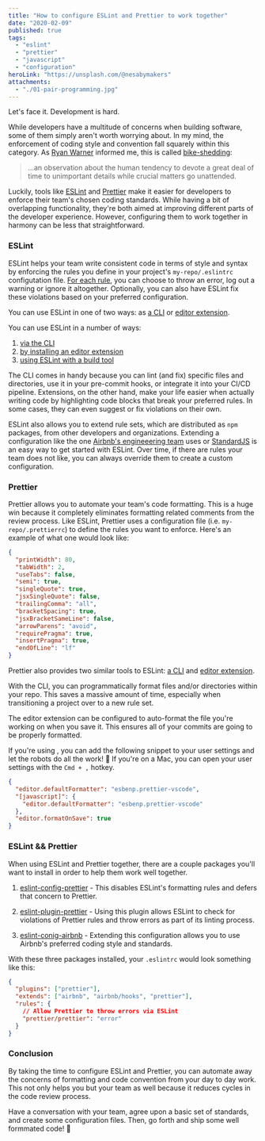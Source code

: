 ```yaml
---
title: "How to configure ESLint and Prettier to work together"
date: "2020-02-09"
published: true
tags:
  - "eslint"
  - "prettier"
  - "javascript"
  - "configuration"
heroLink: "https://unsplash.com/@nesabymakers"
attachments:
  - "./01-pair-programming.jpg"
---
```


Let's face it. Development is hard.

While developers have a multitude of concerns when building software, some of them simply aren't worth worrying about. In my mind, the enforcement of coding style and convention fall squarely within this category. As <a href="https://ryan.warner.codes/" target="_blank" >Ryan Warner</a> informed me, this is called <a href="https://whatis.techtarget.com/definition/Parkinsons-law-of-triviality-bikeshedding" target="_blank">bike-shedding</a>:

> ...an observation about the human tendency to devote a great deal of time to unimportant details while crucial matters go unattended.

Luckily, tools like <a href="https://eslint.org/" target="_blank">ESLint</a> and <a href="https://prettier.io/" target="_blank">Prettier</a> make it easier for developers to enforce their team's chosen coding standards. While having a bit of overlapping functionality, they're both aimed at improving different parts of the developer experience. However, configuring them to work together in harmony can be less that straightforward.

### ESLint

ESLint helps your team write consistent code in terms of style and syntax by enforcing the rules you define in your project's `my-repo/.eslintrc`  configutation file. <a href="https://eslint.org/docs/rules/" target="_blank">For each rule</a>, you can choose to throw an error, log out a warning or ignore it altogether. Optionally, you can also have ESLint fix these violations based on your preferred configuration.

You can use ESLint in one of two ways: as <a href="https://eslint.org/docs/user-guide/" target="_blank">a CLI</a> or <a href="https://github.com/Microsoft/vscode-eslint" target="_blank">editor extension</a>.

You can use ESLint in a number of ways:
<ol>
  <li>
    <a href="https://eslint.org/docs/user-guide/" target="_blank">via the CLI</a>
  </li>
  <li>
    <a href="https://github.com/Microsoft/vscode-eslint" target="_blank">by installing an editor extension</a>
  </li>
  <li>
    <a href="https://webpack.js.org/loaders/eslint-loader/" target="_blank">using ESLint with a build tool</a>
  </li>
</ol>

The CLI comes in handy because you can lint (and fix) specific files and directories, use it in your pre-commit hooks, or integrate it into your CI/CD pipeline. Extensions, on the other hand, make your life easier when actually writing code by highlighting code blocks that break your preferred rules. In some cases, they can even suggest or fix violations on their own.

ESLint also allows you to extend rule sets, which are distributed as `npm` packages, from other developers and organizations. Extending a configuration like the one <a href="https://www.npmjs.com/package/eslint-config-airbnb" target="_blank">Airbnb's engineeering team</a> uses or <a href="https://github.com/standard/standard" target="_blank">StandardJS</a> is an easy way to get started with ESLint. Over time, if there are rules your team does not like, you can always override them to create a custom configuration.

### Prettier

Prettier allows you to automate your team's code formatting. This is a huge win because it completely eliminates formatting related comments from the review process. Like ESLint, Prettier uses a configuration file (i.e. `my-repo/.prettierrc`) to define the rules you want to enforce. Here's an example of what one would look like:

```json
{
  "printWidth": 80,
  "tabWidth": 2,
  "useTabs": false,
  "semi": true,
  "singleQuote": true,
  "jsxSingleQuote": false,
  "trailingComma": "all",
  "bracketSpacing": true,
  "jsxBracketSameLine": false,
  "arrowParens": "avoid",
  "requirePragma": true,
  "insertPragma": true,
  "endOfLine": "lf"
}
```

Prettier also provides two similar tools to ESLint: <a href="https://prettier.io/docs/en/cli.html" target="_blank">a CLI</a> and <a href="https://github.com/prettier/prettier-vscode" target="_blank">editor extension</a>.

With the CLI, you can programmatically format files and/or directories within your repo. This saves a massive amount of time, especially when transitioning a project over to a new rule set.

The editor extension can be configured to auto-format the file you're working on when you save it. This ensures all of your commits are going to be properly formatted.

If you're using <a href="https://code.visualstudio.com/" target="_blank"></a>, you can add the following snippet to your user settings and let the robots do all the work! 🤖 If you're on a Mac, you can open your user settings with the `Cmd + ,` hotkey.

```json
{
  "editor.defaultFormatter": "esbenp.prettier-vscode",
  "[javascript]": {
    "editor.defaultFormatter": "esbenp.prettier-vscode"
  },
  "editor.formatOnSave": true
}
```

### ESLint && Prettier

When using ESLint and Prettier together, there are a couple packages you'll want to install in order to help them work well together.

1. <a href="https://www.npmjs.com/package/eslint-config-prettier" target="_blank">eslint-config-prettier</a> - This disables ESLint's formatting rules and defers that concern to Prettier.

2. <a href="https://www.npmjs.com/package/eslint-plugin-prettier" target="_blank">eslint-plugin-prettier</a> - Using this plugin allows ESLint to check for violations of Prettier rules and throw errors as part of its linting process.

3. <a href="https://www.npmjs.com/package/eslint-config-airbnb" target="_blank">eslint-conig-airbnb</a> - Extending this configuration allows you to use Airbnb's preferred coding style and standards.

With these three packages installed, your `.eslintrc` would look something like this:

```json
{
  "plugins": ["prettier"],
  "extends": ["airbnb", "airbnb/hooks", "prettier"],
  "rules": {
    // Allow Prettier to throw errors via ESLint
    "prettier/prettier": "error"
  }
}
```

### Conclusion

By taking the time to configure ESLint and Prettier, you can automate away the concerns of formatting and code convention from your day to day work. This not only helps you but your team as well because it reduces cycles in the code review process.

Have a conversation with your team, agree upon a basic set of standards, and create some configuration files. Then, go forth and ship some well formmated code! 🚀